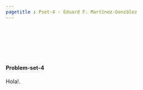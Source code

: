 ```yaml
---
pagetitle : Pset-4 - Eduard F. Martínez-González
---
```


<br>  </br>

<br>  </br>

#### Problem-set-4

Hola!.

